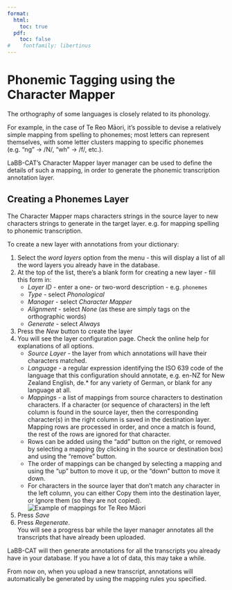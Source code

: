 ```yaml
---
format:
  html:
    toc: true
  pdf: 
    toc: false
#    fontfamily: libertinus
---
```

# Phonemic Tagging using the Character Mapper

The orthography of some languages is closely related to its phonology.

For example, in the case of Te Reo Māori, it’s possible to devise a relatively simple mapping from spelling to phonemes; most letters can represent themselves, with some letter clusters mapping to specific phonemes (e.g. "ng" → /N/, "wh" → /f/, etc.).

LaBB-CAT's Character Mapper layer manager can be used to define the details of such a mapping, in order to generate the phonemic transcription annotation layer.

## Creating a Phonemes Layer

The Character Mapper maps characters strings in the source layer to new characters strings to generate in the target layer. e.g. for mapping spelling to phonemic transcription.

To create a new layer with annotations from your dictionary:

1. Select the *word layers* option from the menu - this will display a list of all the word layers you already have in the database.
1. At the top of the list, there's a blank form for creating a new layer  - fill this form in:
    - *Layer ID* - enter a one- or two-word description - e.g. `phonemes`
    - *Type* - select *Phonological*
    - *Manager* - select *Character Mapper*
    - *Alignment* - select *None* (as these are simply tags on the orthographic words)
    - *Generate* - select *Always*
1. Press the *New* button to create the layer
1. You will see the layer configuration page. Check the online help for explanations of all options.
    - *Source Layer* - the layer from which annotations will have their characters matched.
    - *Language* - a regular expression identifying the ISO 639 code of the language that this configuration should annotate, e.g. en-NZ for New Zealand English, de.* for any variety of German, or blank for any language at all.
    - *Mappings* - a list of mappings from source characters to destination characters. If a character (or sequence of characters) in the left column is found in the source layer, then the corresponding character(s) in the right column is saved in the destination layer. Mapping rows are processed in order, and once a match is found, the rest of the rows are ignored for that character.
    - Rows can be added using the "add" button on the right, or removed by selecting a mapping (by clicking in the source or destination box) and using the "remove" button.
    - The order of mappings can be changed by selecting a mapping and using the "up" button to move it up, or the "down" button to move it down.
    - For characters in the source layer that don't match any character in the left column, you can either Copy them into the destination layer, or Ignore them (so they are not copied).  
    ![Example of mappings for Te Reo Māori](CharacterMapperTeReoConfiguration.png)
1. Press *Save*
1. Press *Regenerate*.  
  You will see a progress bar while the layer manager annotates all the transcripts that have already been uploaded.

LaBB-CAT will then generate annotations for all the transcripts you already have in your database.  If you have a lot of data, this may take a while.  

From now on, when you upload a new transcript, annotations will automatically be generated by using the mapping rules you specified.